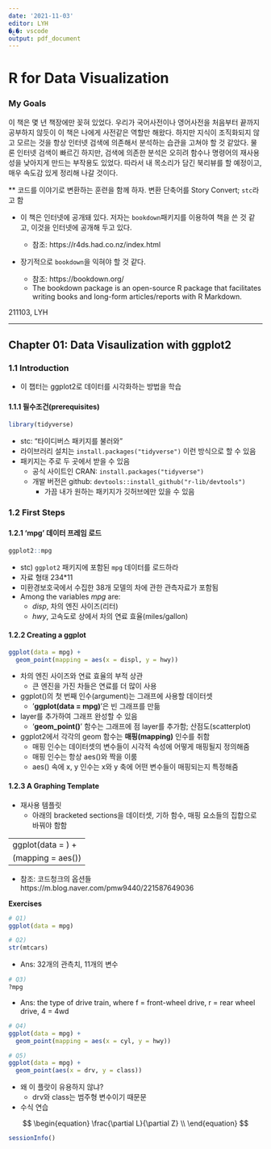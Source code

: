 ```yaml
---
date: '2021-11-03'
editor: LYH
�ۼ�: vscode
output: pdf_document
---
```


# R for Data Visualization

### My Goals

이 책은 몇 년 책장에만 꽂혀 있었다. 우리가 국어사전이나 영어사전을 처음부터 끝까지 공부하지 않듯이 이 책은 
나에게 사전같은 역할만 해왔다. 
하지만 지식이 조직화되지 않고 모르는 것을 항상 인터넷 검색에 의존해서 분석하는 습관을 고쳐야 할 것 같았다. 물론 인터넷 검색이 빠르긴 하지만, 
검색에 의존한 분석은 오히려 함수나 명령어의 재사용성을 낮아지게 만드는 부작용도 있었다. 따라서 내 목소리가 담긴 북리뷰를 할 예정이고, 매우 속도감 있게 정리해 나갈 것이다. 

** 코드를 이야기로 변환하는 훈련을 함께 하자. 변환 단축어를 Story Convert; `stc`라고 함

+ 이 책은 인터넷에 공개돼 있다. 저자는 `bookdown`패키지를 이용하여 책을 쓴 것 같고, 이것을 인터넷에 공개해 두고 있다. 

    * 참조: https://r4ds.had.co.nz/index.html


+ 장기적으로 `bookdown`을 익혀야 할 것 같다. 
    * 참조: https://bookdown.org/
    * The bookdown package is an open-source R package that facilitates writing books and long-form articles/reports with R Markdown. 


211103, LYH

---

## Chapter 01: Data Visaulization with ggplot2



### 1.1 Introduction

+ 이 챕터는 ggplot2로 데이터를 시각화하는 방법을 학습

#### 1.1.1 필수조건(prerequisites)

```r
library(tidyverse)
```

+ stc: "타이디버스 패키지를 불러와"
+ 라이브러리 설치는 `install.packages("tidyverse")` 이런 방식으로 할 수 있음
+ 패키지는 주로 두 곳에서 받을 수 있음
    * 공식 사이트인 CRAN: `install.packages("tidyverse")`
    * 개발 버전은 github: `devtools::install_github("r-lib/devtools")`
        - 가끔 내가 원하는 패키지가 깃허브에만 있을 수 있음

### 1.2 First Steps

#### 1.2.1 'mpg' 데이터 프레임 로드
```r
ggplot2::mpg
```
+ stc) `ggplot2` 패키지에 포함된 `mpg` 데이터를 로드하라
+ 자료 형태 234*11
+ 미환경보호국에서 수집한 38개 모델의 차에 관한 관측자료가 포함됨
+ Among the variables _mpg_ are:
  * _disp_, 차의 엔진 사이즈(리터)
  * _hwy_, 고속도로 상에서 차의 연료 효율(miles/gallon)


#### 1.2.2 Creating a ggplot
```r
ggplot(data = mpg) +
  geom_point(mapping = aes(x = displ, y = hwy))
```
+ 차의 엔진 사이즈와 연료 효율의 부적 상관
  * 큰 엔진을 가진 차들은 연료를 더 많이 사용

+ ggplot()의 첫 번째 인수(argument)는 그래프에 사용할 데이터셋
  * '**ggplot(data = mpg)**'은 빈 그래프를 만듦

+ layer를 추가하여 그래프 완성할 수 있음
  * '**geom_point()**' 함수는 그래프에 점 layer를 추가함; 산점도(scatterplot)

+ ggplot2에서 각각의 geom 함수는 **매핑(mapping)** 인수를 취함
  * 매핑 인수는 데이터셋의 변수들이 시각적 속성에 어떻게 매핑될지 정의해줌
  * 매핑 인수는 항상 aes()와 짝을 이룸
  * aes() 속에 x, y 인수는 x와 y 축에 어떤 변수들이 매핑되는지 특정해줌

#### 1.2.3 A Graphing Template

+ 재사용 템플릿
  * 아래의 bracketed sections을 데이터셋, 기하 함수, 매핑 요소들의 집합으로 바꿔야 함함

--
ggplot(data = <DATA>) +
  <GEOM_FUNCTION>(mapping = aes(<MAPPINGS>))
--

+ 참조: 코드청크의 옵션들
https://m.blog.naver.com/pmw9440/221587649036








**Exercises**

```r
# Q1)
ggplot(data = mpg)
```
```r
# Q2)
str(mtcars)
```
+ Ans: 32개의 관측치, 11개의 변수

```r
# Q3)
?mpg
```
+ Ans: the type of drive train, where f = front-wheel drive, r = rear wheel drive, 4 = 4wd

```r
# Q4) 
ggplot(data = mpg) + 
  geom_point(mapping = aes(x = cyl, y = hwy))
```
```r
# Q5)
ggplot(data = mpg) +
  geom_point(aes(x = drv, y = class))

```
+ 왜 이 플랏이 유용하지 않냐? 
  * drv와 class는 범주형 변수이기 때문문

+ 수식 연습

$$
\begin{equation}
\frac{\partial L}{\partial Z} \\ 
\end{equation} 
$$


```r
sessionInfo()

```



